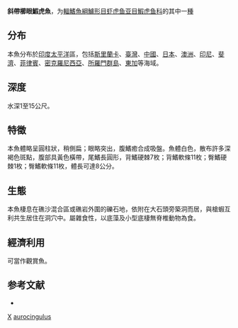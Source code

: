 {{Speciesbox
| taxon = Ctenogobiops aurocingulus
| status = NE
| status_system = IUCN3.1
| image = Gold-streaked prawn-goby? (2291060898).jpg
| image_caption = 斜帶櫛眼鰕虎魚
| binomial_authority = [[Herre|Herre]], 1935
| synonyms = *''Aparrius aurocingulus''<br /><small>Herre, 1935</small>
}}

'''斜帶櫛眼鰕虎魚'''，为[[輻鰭魚綱|輻鰭魚綱]][[鱸形目|鱸形目]][[虾虎鱼亚目|虾虎鱼亚目]][[鰕虎鱼科|鰕虎鱼科]]的其中一[[種|種]]

==分布==
本魚分布於[[印度|印度]][[太平洋|太平洋]]區，包括[[斯里蘭卡|斯里蘭卡]]、[[臺灣|臺灣]]、[[中國|中國]]、[[日本|日本]]、[[澳洲|澳洲]]、[[印尼|印尼]]、[[斐濟|斐濟]]、[[菲律賓|菲律賓]]、[[密克羅尼西亞|密克羅尼西亞]]、[[所羅門群島|所羅門群島]]、[[東加|東加]]等海域。

==深度==
水深1至15公尺。

==特徵==
本魚體略呈圓柱狀，稍側扁；眼略突出，腹鰭癒合成吸盤。魚體白色，散布許多深褐色斑點，腹部具黃色橫帶，尾鰭長圓形，背鰭硬棘7枚；背鰭軟條11枚；臀鰭硬棘1枚；臀鰭軟條11枚，體長可達8公分。

==生態==
本魚棲息在礁沙混合區或礁岩外圍的礫石地，依附在大石頭旁築洞而居，與槍蝦互利共生居住在洞穴中。屬雜食性，以底藻及小型底棲無脊椎動物為食。

==經濟利用==
可當作觀賞魚。

== 参考文献 ==
*{{FishBase_species|genus=Ctenogobiops|species=aurocingulus|year=2011|month=12}}

{{Taxonbar}}

[[Category:觀賞魚|X]]
[[Category:櫛眼鰕虎魚属|aurocingulus]]